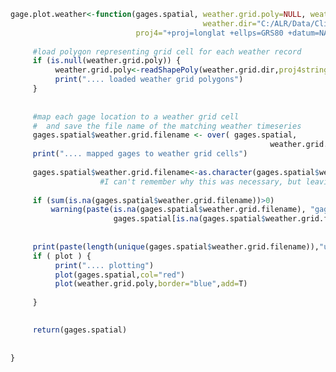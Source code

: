 ```r
gage.plot.weather<-function(gages.spatial, weather.grid.poly=NULL, weather.grid.dir="C:/ALR/Data/ClimateData/Mauer/met_poly_GCS", 
                                           weather.dir="C:/ALR/Data/ClimateData/Mauer/daily/east", 
                            proj4="+proj=longlat +ellps=GRS80 +datum=NAD83 +no_defs", plot=F) {
     
     #load polygon representing grid cell for each weather record
     if (is.null(weather.grid.poly)) {
          weather.grid.poly<-readShapePoly(weather.grid.dir,proj4string=CRS(proj4))
          print(".... loaded weather grid polygons")
     }
     
     
     #map each gage location to a weather grid cell
     #  and save the file name of the matching weather timeseries
     gages.spatial$weather.grid.filename <- over( gages.spatial, 
                                                          weather.grid.poly)[,"file_nm"]
     print(".... mapped gages to weather grid cells")
     
     gages.spatial$weather.grid.filename<-as.character(gages.spatial$weather.grid.filename) 
                    #I can't remember why this was necessary, but leaving it in for now.. a factor issue?
     
     if (sum(is.na(gages.spatial$weather.grid.filename))>0)
         warning(paste(is.na(gages.spatial$weather.grid.filename), "gages were unable to map to weather grid cell\n", 
                       gages.spatial[is.na(gages.spatial$weather.grid.filename), "weather.grid.filename"],collapse=""))
     
     
     print(paste(length(unique(gages.spatial$weather.grid.filename)),"unique weather files to be used for",nrow(gages.spatial),"flow gages"))    
     if ( plot ) {
          print(".... plotting")
          plot(gages.spatial,col="red")
          plot(weather.grid.poly,border="blue",add=T)
          
     }
     

     return(gages.spatial)
     
     
}

```

